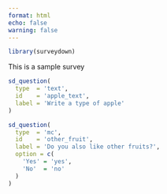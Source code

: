```yaml
---
format: html
echo: false
warning: false
---
```


```r
library(surveydown)
```
::: {#page_id .sd-page}

This is a sample survey

```r
sd_question(
  type  = 'text',
  id    = 'apple_text',
  label = 'Write a type of apple'
)

sd_question(
  type  = 'mc',
  id    = 'other_fruit',
  label = 'Do you also like other fruits?',
  option = c(
    'Yes' = 'yes',
    'No'  = 'no'
  )
)
```

:::